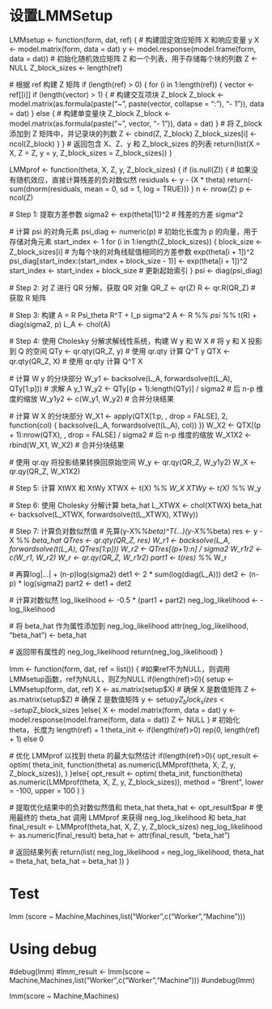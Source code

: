 # 设置LMMSetup
LMMsetup <- function(form, dat, ref) {
  # 构建固定效应矩阵 X 和响应变量 y
  X <- model.matrix(form, data = dat)
  y <- model.response(model.frame(form, data = dat))
  # 初始化随机效应矩阵 Z 和一个列表，用于存储每个块的列数
  Z <- NULL
  Z_block_sizes <- length(ref)
  
  # 根据 ref 构建 Z 矩阵
  if (length(ref) > 0) {
    for (i in 1:length(ref)) {
      vector <- ref[[i]]
      if (length(vector) > 1) {
        # 构建交互项块 Z_block
        Z_block <- model.matrix(as.formula(paste("~", paste(vector, collapse = ":"), "- 1")), data = dat)
      } else {
        # 构建单变量块 Z_block
        Z_block <- model.matrix(as.formula(paste("~", vector, "- 1")), data = dat)
      }
      # 将 Z_block 添加到 Z 矩阵中，并记录块的列数
      Z <- cbind(Z, Z_block)
      Z_block_sizes[i] <- ncol(Z_block)
    }
  }
  # 返回包含 X、Z、y 和 Z_block_sizes 的列表
  return(list(X = X, Z = Z, y = y, Z_block_sizes = Z_block_sizes))
}

LMMprof <- function(theta, X, Z, y, Z_block_sizes) {
  if (is.null(Z)) {
    # 如果没有随机效应，直接计算残差的负对数似然
    residuals <- y - (X * theta)
    return(-sum(dnorm(residuals, mean = 0, sd = 1, log = TRUE)))
  }
  n <- nrow(Z)
  p <- ncol(Z)
  
  # Step 1: 提取方差参数
  sigma2 <- exp(theta[1])^2  # 残差的方差 sigma^2
  
 # 计算 psi 的对角元素
  psi_diag <- numeric(p) # 初始化长度为 p 的向量，用于存储对角元素
  start_index <- 1
  for (i in 1:length(Z_block_sizes)) {
    block_size <- Z_block_sizes[i]
    # 为每个块的对角线赋值相同的方差参数 exp(theta[i + 1])^2
    psi_diag[start_index:(start_index + block_size - 1)] <- exp(theta[i + 1])^2
    start_index <- start_index + block_size  # 更新起始索引
  }
  psi <- diag(psi_diag)
  
  # Step 2: 对 Z 进行 QR 分解，获取 QR 对象
  QR_Z <- qr(Z)
  R <- qr.R(QR_Z)  # 获取 R 矩阵
  
  # Step 3: 构建 A = R Psi_theta R^T + I_p sigma^2
  A <- R %*% psi %*% t(R) + diag(sigma2, p)
  L_A <- chol(A)
  
  # Step 4: 使用 Cholesky 分解求解线性系统，构建 W y 和 W X
  # 将 y 和 X 投影到 Q 的空间
  QTy <- qr.qty(QR_Z, y)  # 使用 qr.qty 计算 Q^T y
  QTX <- qr.qty(QR_Z, X)  # 使用 qr.qty 计算 Q^T X

  # 计算 W y 的分块部分
  W_y1 <- backsolve(L_A, forwardsolve(t(L_A), QTy[1:p]))  # 求解 A y_1
  W_y2 <- QTy[(p + 1):length(QTy)] / sigma2             # 后 n-p 维度的缩放
  W_y1y2 <- c(W_y1, W_y2)  # 合并分块结果

  # 计算 W X 的分块部分
  W_X1 <- apply(QTX[1:p, , drop = FALSE], 2, function(col) {
    backsolve(L_A, forwardsolve(t(L_A), col))
  })
  W_X2 <- QTX[(p + 1):nrow(QTX), , drop = FALSE] / sigma2  # 后 n-p 维度的缩放
  W_X1X2 <- rbind(W_X1, W_X2)  # 合并分块结果

  # 使用 qr.qy 将投影结果转换回原始空间
  W_y <- qr.qy(QR_Z, W_y1y2)
  W_X <- qr.qy(QR_Z, W_X1X2)
  
  # Step 5: 计算 XtWX 和 XtWy
  XTWX <- t(X) %*% W_X
  XTWy <- t(X) %*% W_y
  
  # Step 6: 使用 Cholesky 分解计算 beta_hat
  L_XTWX <- chol(XTWX)
  beta_hat <- backsolve(L_XTWX, forwardsolve(t(L_XTWX), XTWy))

  # Step 7: 计算负对数似然值
  # 先算(y-X%*%beta)^T(...)(y-X%*%beta)
  res <- y - X %*% beta_hat
  QTres <- qr.qty(QR_Z, res)
  W_r1 <- backsolve(L_A, forwardsolve(t(L_A), QTres[1:p]))
  W_r2 <- QTres[(p+1):n] / sigma2
  W_r1r2 <- c(W_r1, W_r2)
  W_r <- qr.qy(QR_Z, W_r1r2)
  part1 <- t(res) %*% W_r
  
  # 再算log|...| + (n-p)log(sigma2)
  det1 <- 2 * sum(log(diag(L_A)))
  det2 <- (n-p) * log(sigma2)
  part2 <- det1 + det2
  
  # 计算对数似然
  log_likelihood <- -0.5 * (part1 + part2)
  neg_log_likelihood <- -log_likelihood

  # 将 beta_hat 作为属性添加到 neg_log_likelihood
  attr(neg_log_likelihood, "beta_hat") <- beta_hat
  
  # 返回带有属性的 neg_log_likelihood
  return(neg_log_likelihood)
}

lmm <- function(form, dat, ref = list()) {
  #如果ref不为NULL，则调用LMMsetup函数，ref为NULL，则Z为NULL
  if(length(ref)>0){
    setup <- LMMsetup(form, dat, ref)
    X <- as.matrix(setup$X)  # 确保 X 是数值矩阵
    Z <- as.matrix(setup$Z)  # 确保 Z 是数值矩阵
    y <- setup$y
    Z_block_sizes <- setup$Z_block_sizes
  }else{
    X <- model.matrix(form, data = dat)
    y <- model.response(model.frame(form, data = dat))
    Z <- NULL
  }
  # 初始化 theta，长度为 length(ref) + 1
  theta_init <- if(length(ref)>0) rep(0, length(ref) + 1) else 0
  
  # 优化 LMMprof 以找到 theta 的最大似然估计
  if(length(ref)>0){
    opt_result <- optim(
      theta_init, 
      function(theta) as.numeric(LMMprof(theta, X, Z, y, Z_block_sizes)),
      )
  }else{
      opt_result <- optim(
        theta_init, 
        function(theta) as.numeric(LMMprof(theta, X, Z, y, Z_block_sizes)),
        method = "Brent",
        lower = -100,
        upper = 100
      )
  }
  
  
  # 提取优化结果中的负对数似然值和 theta_hat
  theta_hat <- opt_result$par
  # 使用最终的 theta_hat 调用 LMMprof 来获得 neg_log_likelihood 和 beta_hat
  final_result <- LMMprof(theta_hat, X, Z, y, Z_block_sizes)
  neg_log_likelihood <- as.numeric(final_result)
  beta_hat <- attr(final_result, "beta_hat")
  
  # 返回结果列表
  return(list(
    neg_log_likelihood = neg_log_likelihood,
    theta_hat = theta_hat,
    beta_hat = beta_hat
  ))
}
  
# Test
lmm (score ~ Machine,Machines,list("Worker",c("Worker","Machine")))

# Using debug
#debug(lmm)
#lmm_result <- lmm(score ~ Machine,Machines,list("Worker",c("Worker","Machine")))
#undebug(lmm)

lmm(score ~ Machine,Machines)